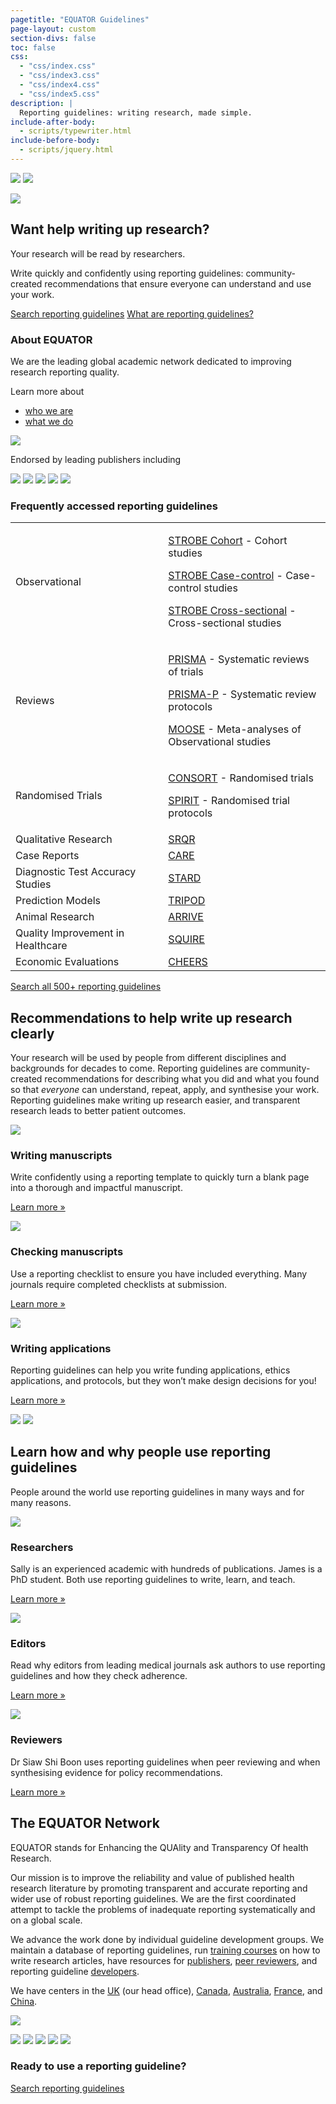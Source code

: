 ```yaml
---
pagetitle: "EQUATOR Guidelines"
page-layout: custom
section-divs: false
toc: false
css:
  - "css/index.css"
  - "css/index3.css"
  - "css/index4.css"
  - "css/index5.css"
description: | 
  Reporting guidelines: writing research, made simple.
include-after-body:
  - scripts/typewriter.html
include-before-body: 
  - scripts/jquery.html
---
```


::: {.quarto-title-block .radial-background}
<img src="assets/images/radial1.svg" class="radial1">
<img src="assets/images/radial2.svg" class="radial2"> 

::: {.quarto-title-banner-normal-margin}

::: {.content-block}

::: {.hero-title-block}
::: {.grid .no-gutters}
::: {.g-col-lg-2 .g-col-md-2 .d-none .d-md-block .hero-content-left}
[<img src="assets/images/ArticlesImage.png" class="img-fluid">]{.hero-img-wrapper}
:::
<!-- image col -->

::: {.g-col-lg-6 .g-col-md-7 .g-col-12 .hero-content-center}

::: {.hero-content-box .card .invisible-on-mobile}
# Want help writing up research?

Your research will be read by [researchers]{id=typewriter-words .emphasise}. 

Write [quickly and confidently]{.emphasise} using reporting guidelines: community-created recommendations that ensure [everyone]{.emphasise} can understand and use your work. 

::: {.hero-buttons}
[Search reporting guidelines](){.btn-action-primary .btn-action .btn-primary .btn .btn-lg .margin-right-1 role="button" .search-shortcut}
[What are reporting guidelines?](#sec-what-are-rgs){.btn-action-secondary .btn-secondary .btn-action .btn .btn-lg role="button"}
::: 

<!-- hero buttons -->

:::
<!-- hero-content-box-->

:::
<!-- hero-content-left -->


::: {.g-col-lg-4 .g-col-md-3 .g-col-12 .hero-content-right}
### About EQUATOR

We are the leading global academic network dedicated to improving research reporting quality.

Learn more about 

* [who we are](#about-equator) 
* [what we do]()

<!-- and how we support 

* [authors]()
* [publishers]()
* [guideline developers]() -->

::: {.logos}
<!-- ![](assets/equator_logo.png) -->
![](assets/logos/oxford.svg){.logo-bigger}
<!-- ![](assets/logos/paris.jpeg)
![](assets/logos/ottawa.png){.logo-bigger}
![](assets/logos/bond.svg)
![](assets/logos/hongkongbaptistuniversity.svg){.logo-bigger} -->
::: 

:::
<!-- content-right -->

:::
<!-- grid -->

:::
<!-- / hero-title-block -->

:::
<!-- .content-block -->

:::
<!-- .quarto-title-banner-normal-margin -->

:::
<!-- quarto-title-block -->

::: {.publisher-logos}

::: {.content-block}

::: {.logos}

[Endorsed by leading publishers including]{.small}

![](assets/logos/nature.png)
![](assets/logos/wiley.png)
![](assets/logos/elsevier.png)
![](assets/logos/bmj.png){.logo-smaller}
![](assets/logos/bmc.svg)

::: 
<!--/logos-->

:::
<!-- content-block -->

::: 
<!-- publisher-logos -->


::: {.gradient-background-1 .hero-banner .table-block}

::: {.content-block}

::: {.card .invisible-on-mobile}

### Frequently accessed reporting guidelines

+-----------------------------------------------------------------------------------------------------------------------------------------------------------------------------------------------------------------------------------+---------------------------------------------------------------------------------------------------------------------------------------------------------------------------------------------------------------------------------------------+
|Observational                                                                                                                                                                                                                      |[STROBE Cohort](guidelines/strobe-cohort) - <span class="defined" data-bs-toggle="offcanvas" href="#glossaryItemcohort_studies" aria-controls="offcanvasExample" role="button">Cohort studies</span>                                         |
|                                                                                                                                                                                                                                   |                                                                                                                                                                                                                                             |
|                                                                                                                                                                                                                                   |[STROBE Case-control](guidelines/strobe-case-control) - <span class="defined" data-bs-toggle="offcanvas" href="#glossaryItemcase_control_studies" aria-controls="offcanvasExample" role="button">Case-control studies</span>                 |
|                                                                                                                                                                                                                                   |                                                                                                                                                                                                                                             |
|                                                                                                                                                                                                                                   |[STROBE Cross-sectional](guidelines/strobe-cross-sectional) - <span class="defined" data-bs-toggle="offcanvas" href="#glossaryItemcross_sectional_studies" aria-controls="offcanvasExample" role="button">Cross-sectional studies</span>     |
+-----------------------------------------------------------------------------------------------------------------------------------------------------------------------------------------------------------------------------------+---------------------------------------------------------------------------------------------------------------------------------------------------------------------------------------------------------------------------------------------+
|Reviews                                                                                                                                                                                                                            |[PRISMA](guidelines/prisma) - <span class="defined" data-bs-toggle="offcanvas" href="#glossaryItemsystematic_reviews" aria-controls="offcanvasExample" role="button">Systematic reviews of trials</span>                                     |
|                                                                                                                                                                                                                                   |                                                                                                                                                                                                                                             |
|                                                                                                                                                                                                                                   |[PRISMA-P](guidelines/prisma-p) - <span class="defined" data-bs-toggle="offcanvas" href="#glossaryItemsystematic_review_protocols" aria-controls="offcanvasExample" role="button">Systematic review protocols</span>                         |
|                                                                                                                                                                                                                                   |                                                                                                                                                                                                                                             |
|                                                                                                                                                                                                                                   |[MOOSE](guidelines/moose) - <span class="defined" data-bs-toggle="offcanvas" href="#glossaryItemmeta_analyses" aria-controls="offcanvasExample" role="button">Meta-analyses of Observational studies</span>                                  |
+-----------------------------------------------------------------------------------------------------------------------------------------------------------------------------------------------------------------------------------+---------------------------------------------------------------------------------------------------------------------------------------------------------------------------------------------------------------------------------------------+
|Randomised Trials                                                                                                                                                                                                                  |[CONSORT](guidelines/consort) - <span class="defined" data-bs-toggle="offcanvas" href="#glossaryItemrandomised_trials" aria-controls="offcanvasExample" role="button">Randomised trials</span>                                               |
|                                                                                                                                                                                                                                   |                                                                                                                                                                                                                                             |
|                                                                                                                                                                                                                                   |[SPIRIT]() - <span class="defined" data-bs-toggle="offcanvas" href="#glossaryItemrandomised_trial_protocols" aria-controls="offcanvasExample" role="button">Randomised trial protocols</span>                                                |
+-----------------------------------------------------------------------------------------------------------------------------------------------------------------------------------------------------------------------------------+---------------------------------------------------------------------------------------------------------------------------------------------------------------------------------------------------------------------------------------------+
|<span class="defined" data-bs-toggle="offcanvas" href="#glossaryItemqualitative_research" aria-controls="offcanvasExample" role="button">Qualitative Research</span>                                                               |[SRQR](guidelines/srqr)                                                                                                                                                                                                                      |
+-----------------------------------------------------------------------------------------------------------------------------------------------------------------------------------------------------------------------------------+---------------------------------------------------------------------------------------------------------------------------------------------------------------------------------------------------------------------------------------------+
|<span class="defined" data-bs-toggle="offcanvas" href="#glossaryItemcase_reports" aria-controls="offcanvasExample" role="button">Case Reports</span>                                                                               |[CARE](guidelines/care)                                                                                                                                                                                                                      |
+-----------------------------------------------------------------------------------------------------------------------------------------------------------------------------------------------------------------------------------+---------------------------------------------------------------------------------------------------------------------------------------------------------------------------------------------------------------------------------------------+
|<span class="defined" data-bs-toggle="offcanvas" href="#glossaryItemdiagnostic_test_accuracy_studies" aria-controls="offcanvasExample" role="button">Diagnostic Test Accuracy Studies</span>                                       |[STARD](guideline/stard)                                                                                                                                                                                                                     |
+-----------------------------------------------------------------------------------------------------------------------------------------------------------------------------------------------------------------------------------+---------------------------------------------------------------------------------------------------------------------------------------------------------------------------------------------------------------------------------------------+
|<span class="defined" data-bs-toggle="offcanvas" href="#glossaryItemprediction_models" aria-controls="offcanvasExample" role="button">Prediction Models</span>                                                                     |[TRIPOD](guideline/tripod)                                                                                                                                                                                                                   |
+-----------------------------------------------------------------------------------------------------------------------------------------------------------------------------------------------------------------------------------+---------------------------------------------------------------------------------------------------------------------------------------------------------------------------------------------------------------------------------------------+
|<span class="defined" data-bs-toggle="offcanvas" href="#glossaryItemanimal_research" aria-controls="offcanvasExample" role="button">Animal Research</span>                                                                         |[ARRIVE](guideline/arrive)                                                                                                                                                                                                                   |
+-----------------------------------------------------------------------------------------------------------------------------------------------------------------------------------------------------------------------------------+---------------------------------------------------------------------------------------------------------------------------------------------------------------------------------------------------------------------------------------------+
|<span class="defined" data-bs-toggle="offcanvas" href="#glossaryItemqi" aria-controls="offcanvasExample" role="button">Quality Improvement in Healthcare</span>                                                                    |[SQUIRE](guideline/squire)                                                                                                                                                                                                                   |
+-----------------------------------------------------------------------------------------------------------------------------------------------------------------------------------------------------------------------------------+---------------------------------------------------------------------------------------------------------------------------------------------------------------------------------------------------------------------------------------------+
|<span class="defined" data-bs-toggle="offcanvas" href="#glossaryItemeconomic_evaluations" aria-controls="offcanvasExample" role="button">Economic Evaluations</span>                                                               |[CHEERS](guidelines/cheers)                                                                                                                                                                                                                  |
+-----------------------------------------------------------------------------------------------------------------------------------------------------------------------------------------------------------------------------------+---------------------------------------------------------------------------------------------------------------------------------------------------------------------------------------------------------------------------------------------+

[Search all 500+ reporting guidelines](.){.btn-action-secondary .btn-secondary .btn-action .btn .btn-lg role="button"} 
:::
<!-- card -->



:::
<!-- content block -->
:::
<!-- alt background -->

::: {.content-block .center}

## Recommendations to help write up research clearly{#sec-what-are-rgs}

:::{.lead}
Your research will be used by people from different disciplines and backgrounds for decades to come. Reporting guidelines are community-created recommendations for describing what you did and what you found so that _everyone_ can understand, repeat, apply, and synthesise your work. Reporting guidelines make writing up research easier, and transparent research leads to better patient outcomes.

<!-- Reporting guidelines don't advise how to _do_ research, but how to describe it completely so it can be used by everyone. They can be used throughout your research journey: -->
::: 
<!--end lead--> 
::: {.features}

::: {.feature}
![](assets/images/bubblecons/bubblecons_work_from_home_workspace-40-icon-line-colour.svg){.feature-icon}

### Writing manuscripts
Write confidently using a reporting template to quickly turn a blank page into a thorough and impactful manuscript. 

::: {.learn-more}
[Learn more »]()
:::
:::

::: {.feature}
![](assets/images/bubblecons/bubblecons_notes_clip-task-2-icon-line-colour.svg){.feature-icon}

### Checking manuscripts
Use a reporting checklist to ensure you have included everything. Many journals require completed checklists at submission.


::: {.learn-more} 
[Learn more »]()
:::
:::

::: {.feature}
![](assets/images/bubblecons/bubblecons_notes_pencil-24-icon-line-colour.svg){.feature-icon}

### Writing applications
Reporting guidelines can help you write funding applications, ethics applications, and protocols, but they won't make design decisions for you!
<!--#ASK seems strange to include this when I've just said they dont tell you what to do!-->

::: {.learn-more}
[Learn more »]()
:::
:::

:::
:::
<!--/content-block-->

::: {.radial-background}
<img src="assets/images/radial1.svg" class="radial1">
<img src="assets/images/radial2.svg" class="radial2"> 

::: {.content-block .center}

## Learn how and why people use reporting guidelines

:::{.lead}
People around the world use reporting guidelines in many ways and for many reasons.
:::

::: {.grid}

::: {.g-col-md-4 .g-col-12 .card}
![](assets/images/supervision.webp){.feature-photo}

### Researchers

Sally is an experienced academic with hundreds of publications. James is a PhD student. Both use reporting guidelines to write, learn, and teach. 

::: {.learn-more}
[Learn more »]()
:::
:::

::: {.g-col-md-4 .g-col-12 .card}
![](assets/images/editors.jpg){.feature-photo}

### Editors
Read why editors from leading medical journals ask authors to use reporting guidelines and how they check adherence.

::: {.learn-more}
[Learn more »]()
:::
:::

::: {.g-col-md-4 .g-col-12 .card}
![](assets/images/reviewer.jpeg){.feature-photo}

### Reviewers

Dr Siaw Shi Boon uses reporting guidelines when peer reviewing and when synthesising evidence for policy recommendations.

::: {.learn-more}
[Learn more »]()
:::
:::

::: 
<!--/features -->

:::
<!-- /content-block -->
:::
<!-- /alt-background -->

::: {.about-equator id=about-equator}
::: {.content-block}

## The EQUATOR Network

::: {.grid}

::: {.g-col-md-8 .g-col-12}
EQUATOR stands for Enhancing the QUAlity and Transparency Of health Research. 

Our mission is to improve the reliability and value of published health research literature by promoting transparent and accurate reporting and wider use of robust reporting guidelines. We are the first coordinated attempt to tackle the problems of inadequate reporting systematically and on a global scale.

We advance the work done by individual guideline development groups. We maintain a database of reporting guidelines, run [training courses](https://www.equator-network.org/category/events/upcoming-events/) on how to write research articles, have resources for [publishers](https://www.equator-network.org/toolkits/using-guidelines-in-journals/), [peer reviewers](https://www.equator-network.org/toolkits/peer-reviewing-research/), and reporting guideline [developers](https://www.equator-network.org/toolkits/developing-a-reporting-guideline/).  

We have centers in the [UK](https://www.equator-network.org/about-us/uk-equator-centre/) (our head office), [Canada](https://www.equator-network.org/about-us/canadian-equator-centre/), [Australia](https://www.equator-network.org/about-us/australasian-equator-centre/), [France](https://www.equator-network.org/about-us/french-equator-centre/), and [China](http://www.equator-chinese.org/pages/en/index/index.html). 

:::

::: {.g-col-md-4 .g-col-12}

![](assets/EQUATOR-first-international-working-meeting-Oxford-May-2006)
<!-- Replace with something modern that will make people think EQUATOR is current-->
:::

<!--/logos-->

:::
<!-- /grid -->

::: {.logos}

![](assets/logos/oxford.svg)
![](assets/logos/paris.jpeg)
![](assets/logos/ottawa.png){.logo-bigger}
![](assets/logos/bond.svg)
![](assets/logos/hongkongbaptistuniversity.svg){.logo-bigger}
::: 

:::
:::

::: {.alt-background}
::: {.get-started}
::: {.content-block}

### Ready to use a reporting guideline?

[Search reporting guidelines](){.btn-action-primary .btn-action .btn-primary .btn .btn-lg .margin-right-1 role="button" .search-shortcut}

:::
:::
:::